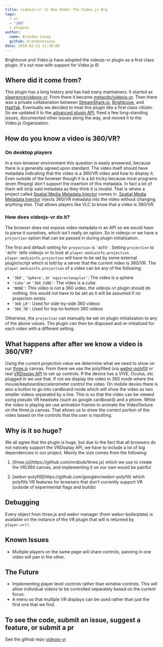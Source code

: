 ```yaml
---
title: videojs-vr Is Now Under The Video.js Org
tags:
  - vr
  - "360"
  - plugins
author:
  name: Brandon Casey
  github: brandonocasey
date: 2018-02-21 11:36:00
---
```


Brightcove and Video.js have adopted the videojs-vr plugin as a first class plugin.
It's out now with support for Video.js 6!

## Where did it come from?
This plugin has a long history and has had many maintainers.
It started as [slawrence/videojs-vr](https://github.com/slawrence/videojs-vr). From there it became [metacdn/videojs-vr](https://github.com/metacdn/videojs-vr). Then there was a private collaberation between [StreamShark.io](https://streamshark.io), [Brightcove](https://www.brightcove.com), and [HapYak](http://corp.hapyak.com/). Eventually we decided to treat this plugin like a first class citizen. So we updated it to the [advanced plugin API](http://docs.videojs.com/tutorial-plugins.html#writing-an-advanced-plugin), fixed a few long-standing issues, documented other issues along the way, and moved it to the Video.js Organization.

## How do you know a video is 360/VR?
### On desktop players
In a non-browser environment this question is easily answered, because there is a generally agreed upon standard. The video itself should have metadata indicating that the video is a 360/VR video and how to display it. Even outside of the browser though it is a bit tricky because most programs (even ffmpeg) don't support the insertion of this metadata. In fact a lot of them will strip said metadata as they think it is invalid. That is where a project called [Spatial Media Metadata Injector](https://github.com/google/spatial-media) comes in. [Spatial Media Metadata Injector](https://github.com/google/spatial-media) injects  360/VR metadata into the video without changing anything else.
That allows players like VLC to know that a video is 360/VR.

### How does videojs-vr do it?
The browser does not expose video metadata in an API so we would have to parse it ourselves, which isn't really an option. So in videojs-vr we have a `projection` option that can be passed in during plugin initialization.

The first and default setting for `projection` is `'AUTO'`. Setting `projection` to `'AUTO'` tells videojs-vr to look at `player.mediainfo.projection`. `player.mediainfo.projection` will have to be set by some external plugin/script which is told by a server that the current video is 360/VR. The `player.mediainfo.projection` of a video can be any of the following:

* `'360'`, `'Sphere'`, or `'equirectangular'`: The video is a sphere
* `'Cube'` or `'360_CUBE'`: The video is a cube
* `'NONE'`: This video is not a 360 video, the videojs-vr plugin should do nothing. this would not have to be set as it will be assumed if no projection exists.
* `'360_LR'`: Used for side-by-side 360 videos
* `'360_TB'`: Used for top-to-bottom 360 videos

Otherwise, the `projection` can manually be set on plugin initialization to any of the above values. The plugin can then be disposed and re-initialized for each video with a different setting.

## What happens after after we know a video is 360/VR?
Using the current projection value we determine what we need to show on our [three.js](https://github.com/mrdoob/three.js) canvas. From there we use the polyfilled (via [webvr-polyfill](https://github.com/googlevr/webvr-polyfill) or real [VRDisplay API](https://developer.mozilla.org/en-US/docs/Web/API/VRDisplay) to set up controls. If the device has a VIVE, Oculus, etc plugged in we use that. If not we display the video in 360 mode where the mouse/keyboard/accelerometer control the video. On mobile devies there is also a button to go into cardboard mode which will show the video as two smaller videos separated by a line. This is so that the video can be viewed using pseudo VR headsets (such as google cardboard) and a phone. While the video is playing we use animation frames to animate the VideoTexture on the three.js canvas. That allows us to show the correct portion of the video based on the controls that the user is inputting.

## Why is it so huge?
We all agree that the plugin is huge, but due to the fact that all browsers do not natively support the VRDisplay API, we have to include a lot of big dependencies in our project. Mainly the size comes from the following:

1. <p>[three.js](https://github.com/mrdoob/three.js) which we use to create the VR/360 canvas, and implementing it on our own would be painful</p>
2. <p>[webvr-polyfill](https://github.com/googlevr/webvr-polyfill) which polyfills VR features for browsers that don't currently support VR (outside of experimental flags and builds)</p>

## Debugging
Every object from three.js and webvr manager (from webvr-boilerplate) is available on the instance of the VR plugin that will is returned by `player.vr()`.

## Known Issues
* Multiple players on the same page will share controls, panning in one video will pan in the other.

## The Future
* Implementing player level controls rather than window controls. This will allow individual videos to be controlled separately based on the current focus.
* A menu so that multiple VR displays can be used rather than just the first one that we find.

## To see the code, submit an issue, suggest a feature, or submit a pr
See the github repo [videojs-vr](https://github.com/videojs/videojs-vr)
